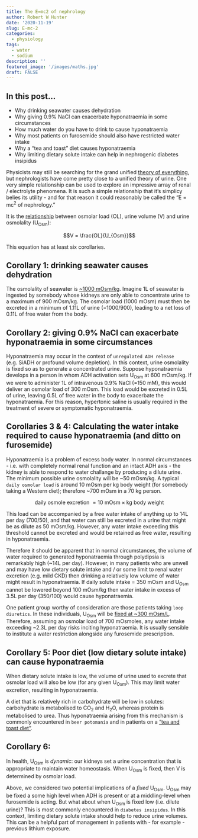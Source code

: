```yaml
---
title: The E=mc2 of nephrology
author: Robert W Hunter
date: '2020-11-19'
slug: E-mc-2
categories:
  - physiology
tags:
  - water
  - sodium
description: ''
featured_image: '/images/maths.jpg'
draft: FALSE
---
```


## In this post...

- Why drinking seawater causes dehydration  
- Why giving 0.9% NaCl can exacerbate hyponatraemia in some circumstances  
- How much water do you have to drink to cause hyponatraemia  
- Why most patients on furosemide should also have restricted water intake  
- Why a "tea and toast" diet causes hyponatraemia  
- Why limiting dietary solute intake can help in nephrogenic diabetes insipidus  


Physicists may still be searching for the grand unified [theory of everything](https://wikipedia.org/wiki/Theory_of_everything), but nephrologists have come pretty close to a unified theory of urine.  One very simple relationship can be used to explore an impressive array of renal / electrolyte phenomena.  It is such a simple relationship that it's simplicy belies its utility - and for that reason it could reasonably be called the "E = mc^2^ of nephrology."  

It is the [relationship](https://kidneyfish-nephromaths.netlify.app/water-and-sodium.html#UOsm) between osmolar load (OL), urine volume (V) and urine osmolality (U~Osm~):  

$$V  = \frac{OL}{U_{Osm}}$$

This equation has at least six corollaries.   


## Corollary 1: drinking seawater causes dehydration  

The osmolality of seawater is [~1000 mOsm/kg](https://bionumbers.hms.harvard.edu/bionumber.aspx?&id=100802&ver=5).  Imagine 1L of seawater is ingested by somebody whose kidneys are only able to concentrate urine to a maximum of 900 mOsm/kg.  The osmolar load (1000 mOsm) must then be excreted in a minimum of 1.11L of urine (=1000/900), leading to a net loss of 0.11L of free water from the body.


## Corollary 2: giving 0.9% NaCl can exacerbate hyponatraemia in some circumstances  

Hyponatraemia may occur in the context of `unregulated ADH release` (e.g. SiADH or profound volume depletion). In this context, urine osmolality is fixed so as to generate a concentrated urine. Suppose hyponatraemia develops in a person in whom ADH activation sets U~Osm~ at 600 mOsm/kg. If we were to administer 1L of intravenous 0.9% NaCl (=150 mM),  this would deliver an osmolar load of 300 mOsm. This load would be excreted in 0.5L of urine, leaving 0.5L of free water in the body to exacerbate the hyponatraemia. For this reason, hypertonic saline is usually required in the treatment of severe or symptomatic hyponatraemia. 


## Corollaries 3 & 4: Calculating the water intake required to cause hyponatraemia (and ditto on furosemide)

Hyponatraemia is a problem of excess body water.  In normal circumstances - i.e. with completely normal renal function and an intact ADH axis - the kidney is able to respond to water challange by producing a dilute urine.  The minimum possible urine osmolality will be ~50 mOsm/kg.  A typical `daily osmolar load` is around 10 mOsm per kg body weight (for somebody taking a Western diet); therefore ~700 mOsm in a 70 kg person. 

$$\text{daily osmole excretion }  = 10 {\text{ mOsm} \times \text{kg body weight}}$$

This load can be accompanied by a free water intake of anything up to 14L per day (700/50), and that water can still be excreted in a urine that might be as dilute as 50 mOsm/kg. However, any water intake exceeding this threshold cannot be excreted and would be retained as free water, resulting in hyponatraemia.   

Therefore it should be apparent that in normal circumstances, the volume of water required to generated hyponatraemia through polydipsia is remarkably high (~14L per day).  However, in many patients who are unwell and may have low dietary solute intake and / or some limit to renal water excretion (e.g. mild CKD) then drinking a relatively low volume of water might result in hyponatraemia.  If daily solute intake = 350 mOsm and U~Osm~ cannot be lowered beyond 100 mOsm/kg then water intake in excess of 3.5L per day (350/100) would cause hyponatraemia.  

One patient group worthy of consideration are those patients taking `loop diuretics`.  In these individuals, U~Osm~ will be [fixed at ~300 mOsm/L](/post/diuretics-and-water-one/index.html).  Therefore, assuming an osmolar load of 700 mOsmoles, any water intake exceeding ~2.3L per day risks inciting hyponatraemia.  It is usually sensible to institute a water restriction alongside any furosemide prescription.  


## Corollary 5: Poor diet (low dietary solute intake) can cause hyponatraemia  

When dietary solute intake is low, the volume of urine used to excrete that osmolar load will also be low (for any given U~Osm~). This may limit water excretion, resulting in hyponatraemia.   

A diet that is relatively rich in carbohydrate will be low in solutes: carbohydrate is metabolised to CO~2~ and H~2~O, whereas protein is metabolised to urea.  Thus hyponatraemia arising from this mechanism is commonly encountered in `beer potomania` and in patients on a ["tea and toast diet"](https://pubmed.ncbi.nlm.nih.gov/9631849/).  


## Corollary 6: 

In health, U~Osm~ is *dynamic*: our kidneys set a urine concentration that is appropriate to maintain water homeostasis.  When U~Osm~ is fixed, then V is determined by osmolar load.  

Above, we considered two potential implications of a *fixed* U~Osm~.  U~Osm~ may be fixed a some high level when ADH is present or at a middling-level when furosemide is acting.  But what about when U~Osm~ is fixed low (i.e. dilute urine)?  This is most commonly encountered in `diabetes insipidus`.  In this context, limiting dietary solute intake should help to reduce urine volumes.  This can be a helpful part of management in patients with - for example - previous lithium exposure.  
